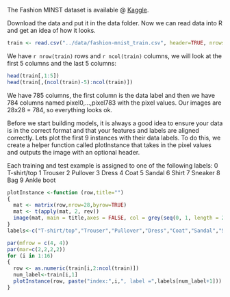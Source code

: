 
The Fashion MINST dataset is available @ [Kaggle](https://www.kaggle.com/zalando-research/fashionmnist).

Download the data and put it in the data folder. Now we can read data into R and get an idea of how it looks. 

```{r}
train <- read.csv("../data/fashion-mnist_train.csv", header=TRUE, nrows=20)
```

We have `r nrow(train)` rows and `r ncol(train)` columns, we will look at the first 5 columns and the last 5 columns:

```{r}
head(train[,1:5])
head(train[,(ncol(train)-5):ncol(train)])
```

We have 785 columns, the first column is the data label and then we have 784 columns named pixel0,...,pixel783 with the pixel values. Our images are 28x28 = 784, so everything looks ok.

Before we start building models, it is always a good idea to ensure your data is in the correct format and that your features and labels are aligned correctly. Lets plot the first 9 instances with their data labels. To do this, we create a helper function called plotInstance that takes in the pixel values and outputs the image with an optional header.

Each training and test example is assigned to one of the following labels:
0 T-shirt/top
1 Trouser
2 Pullover
3 Dress
4 Coat
5 Sandal
6 Shirt
7 Sneaker
8 Bag
9 Ankle boot 

```{r}
plotInstance <-function (row,title="")
{
  mat <- matrix(row,nrow=28,byrow=TRUE)
  mat <- t(apply(mat, 2, rev))
  image(mat, main = title,axes = FALSE, col = grey(seq(0, 1, length = 256)))
}
labels<-c("T-shirt/top","Trouser","Pullover","Dress","Coat","Sandal","Shirt","Sneaker","Bag","Ankle boot")

par(mfrow = c(4, 4))
par(mar=c(2,2,2,2))
for (i in 1:16)
{
  row <- as.numeric(train[i,2:ncol(train)])
  num_label<-train[i,1]
  plotInstance(row, paste("index:",i,", label =",labels[num_label+1]))
}
```
